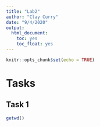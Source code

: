 ```yaml
---
title: "Lab2"
author: "Clay Curry"
date: "9/4/2020"
output:
  html_document:
    toc: yes
    toc_float: yes 
---
```


```r
knitr::opts_chunk$set(echo = TRUE)
```


# Tasks

## Task 1

```r
getwd()
```

